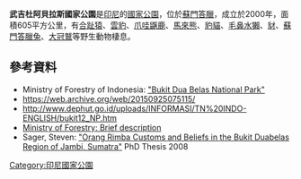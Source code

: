 {{No footnotes|time=2021-04-09T03:20:55+00:00}}
{{coord|1|51|S|102|52|E|region:ID|display=title}}

'''武吉杜阿貝拉斯國家公園'''是[[印尼|印尼]]的[[國家公園|國家公園]]，位於[[蘇門答臘|蘇門答臘]]，成立於2000年，面積605平方公里，有[[合趾猿|合趾猿]]、[[雲豹|雲豹]]、[[爪哇鼷鹿|爪哇鼷鹿]]、[[馬來熊|馬來熊]]、[[豹貓|豹貓]]、[[毛鼻水獺|毛鼻水獺]]、[[豺|豺]]、[[蘇門答臘兔|蘇門答臘兔]]、[[大冠鷲|大冠鷲]]等野生動物棲息。

==參考資料==
* Ministry of Forestry of Indonesia: [http://www.dephut.go.id/uploads/INFORMASI/TN%20INDO-ENGLISH/bukit12_NP.htm "Bukit Dua Belas National Park"] {{Wayback|url=http://www.dephut.go.id/uploads/INFORMASI/TN%20INDO-ENGLISH/bukit12_NP.htm |date=20150925075115 }}
* https://web.archive.org/web/20150925075115/
* http://www.dephut.go.id/uploads/INFORMASI/TN%20INDO-ENGLISH/bukit12_NP.htm
* [https://web.archive.org/web/20150925075115/http://www.dephut.go.id/uploads/INFORMASI/TN%20INDO-ENGLISH/bukit12_NP.htm Ministry of Forestry: Brief description]
* Sager, Steven: [https://digitalcollections.anu.edu.au/bitstream/1885/49351/2/02whole.pdf "Orang Rimba Customs and Beliefs in the Bukit Duabelas Region of Jambi, Sumatra"] {{Wayback|url=https://digitalcollections.anu.edu.au/bitstream/1885/49351/2/02whole.pdf |date=20160722213303 }} PhD Thesis 2008

{{Indonesia-geo-stub}}
[[Category:印尼國家公園|Category:印尼國家公園]]